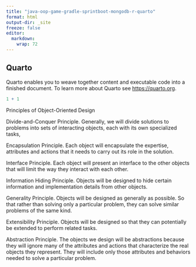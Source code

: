```yaml
---
title: "java-oop-game-gradle-sprintboot-mongodb-r-quarto"
format: html
output-dir: _site
freeze: false
editor: 
  markdown: 
    wrap: 72
---
```


## Quarto

Quarto enables you to weave together content and executable code into a
finished document. To learn more about Quarto see <https://quarto.org>.

```r
1 + 1
```

Principles of Object-Oriented Design

Divide-and-Conquer Principle. Generally, we will divide solutions to
problems into sets of interacting objects, each with its own specialized
tasks,

Encapsulation Principle. Each object will encapsulate the expertise,
attributes and actions that it needs to carry out its role in the
solution.

Interface Principle. Each object will present an interface to the other
objects that will limit the way they interact with each other.

Information Hiding Principle. Objects will be designed to hide certain
information and implementation details from other objects.

Generality Principle. Objects will be designed as generally as possible.
So that rather than solving only a particular problem, they can solve
similar problems of the same kind.

Extensibility Principle. Objects will be designed so that they can
potentially be extended to perform related tasks.

Abstraction Principle. The objects we design will be abstractions
because they will ignore many of the attributes and actions that
characterize the real objects they represent. They will include only 
those attributes and behaviors needed to solve a particular problem.

